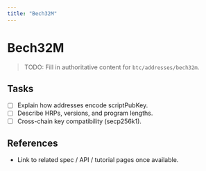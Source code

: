 ```yaml
---
title: "Bech32M"
---
```


# Bech32M

> TODO: Fill in authoritative content for `btc/addresses/bech32m`.

## Tasks
- [ ] Explain how addresses encode scriptPubKey.
- [ ] Describe HRPs, versions, and program lengths.
- [ ] Cross-chain key compatibility (secp256k1).

## References
- Link to related spec / API / tutorial pages once available.
